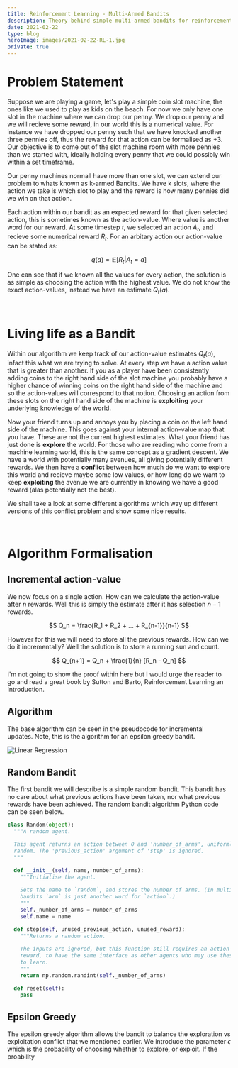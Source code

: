 ```yaml
---
title: Reinforcement Learning - Multi-Armed Bandits
description: Theory behind simple multi-armed bandits for reinforcement learning problems.
date: 2021-02-22
type: blog
heroImage: images/2021-02-22-RL-1.jpg
private: true
---
```


# Problem Statement 

Suppose we are playing a game, let's play a simple coin slot machine, the ones like we used to play as kids on the beach. For now we only have one slot
in the machine where we can drop our penny. We drop our penny and we will recieve some reward, in our world this is a numerical value. For instance we have dropped our
penny such that we have knocked another three pennies off, thus the reward for that action can be formalised as +3. Our objective is to come out of the slot machine
room with more pennies than we started with, ideally holding every penny that we could possibly win within a set timeframe. 

Our penny machines normall have more than one slot, we can extend our problem to whats known as k-armed Bandits. We have k slots, where the action we take is which slot to play
and the reward is how many pennies did we win on that action.

Each action within our bandit as an expected reward for that given selected action, this is sometimes known as the action-value. Where value is another word for our reward. 
At some timestep $t$, we selected an action $A_t$, and recieve some numerical reward $R_t$. For an arbitary action our action-value can be stated as:

$$
q(a) = \mathbb{E}[R_t | A_t = a]
$$

One can see that if we known all the values for every action, the solution is as simple as choosing the action with the highest value.
We do not know the exact action-values, instead we have an estimate $Q_t(a)$.

<br />

# Living life as a Bandit

Within our algorithm we keep track of our action-value estimates $Q_t(a)$, infact this what we are trying to solve. At every step we have a action value that is greater than another.
If you as a player have been consistently adding coins to the right hand side of the slot machine you probably have a higher chance of winning coins on the right hand side of the machine and so
the action-values will correspond to that notion. Choosing an action from these slots on the right hand side of the machine is **exploiting** your underlying knowledge of the world.

Now your friend turns up and annoys you by placing a coin on the left hand side of the machine. This goes against your internal action-value map that you have. These are not the current highest
estimates. What your friend has just done is **explore** the world. For those who are reading who come from a machine learning world, this is the same concept as a gradient descent.
We have a world with potentially many avenues, all giving potentially different rewards. We then have a **conflict** between how much do we want to explore this world and recieve maybe some low
values, or how long do we want to keep **exploiting** the avenue we are currently in knowing we have a good reward (alas potentially not the best).

We shall take a look at some different algorithms which way up different versions of this conflict problem and show some nice results.

<br />

# Algorithm Formalisation

## Incremental action-value

We now focus on a single action. How can we calculate the action-value after $n$ rewards. Well this is simply the estimate after it has selection $n - 1$ rewards.

$$
Q_n = \frac{R_1 + R_2 + ... + R_{n-1}}{n-1}
$$

However for this we will need to store all the previous rewards. How can we do it incrementally? Well the solution is to store a running sun and count.

$$
Q_{n+1} = Q_n + \frac{1}{n} [R_n - Q_n]
$$

I'm not going to show the proof within here but I would urge the reader to go and read a great book by Sutton and Barto, Reinforcement Learning an Introduction.

## Algorithm

The base algorithm can be seen in the pseudocode for incremental updates. Note, this is the algorithm for an epsilon greedy bandit.

![Linear Regression](/images/RL-Pseudo-Bandit.png)

## Random Bandit

The first bandit we will describe is a simple random bandit. This bandit has no care about what previous actions have been taken, nor what previous rewards have been achieved.
The random bandit algorithm Python code can be seen below.

```python
class Random(object):
  """A random agent.

  This agent returns an action between 0 and 'number_of_arms', uniformly at
  random. The 'previous_action' argument of 'step' is ignored.
  """

  def __init__(self, name, number_of_arms):
    """Initialise the agent.
    
    Sets the name to `random`, and stores the number of arms. (In multi-armed
    bandits `arm` is just another word for `action`.)
    """
    self._number_of_arms = number_of_arms
    self.name = name

  def step(self, unused_previous_action, unused_reward):
    """Returns a random action.
    
    The inputs are ignored, but this function still requires an action and a
    reward, to have the same interface as other agents who may use these inputs
    to learn.
    """
    return np.random.randint(self._number_of_arms)

  def reset(self):
    pass
```

## Epsilon Greedy

The epsilon greedy algorithm allows the bandit to balance the exploration vs exploitation conflict that we mentioned earlier. We introduce the parameter $\epsilon$ which is the probability
of choosing whether to explore, or exploit. If the proability 